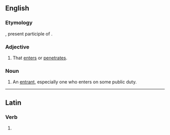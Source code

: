 ==English==

===Etymology===
{{etyl|la|en}} {{lena}} {{m|la|intrans}}, present participle of {{m|la|intrare||to enter}}.

===Adjective===
{{en-adj}}

# {{lb|en|rare}} That [[enter]]s or [[penetrate]]s.

===Noun===
{{en-noun}}

# {{lb|en|rare}} An [[entrant]], especially one who enters on some public duty.

----

==Latin==

===Verb===
{{la-verb-form|intrant}}

# {{inflection of|intrō||3|p|pres|actv|indc|lang=la}}